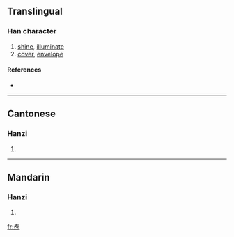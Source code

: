 {{also|燾}}
==Translingual==

===Han character===
{{Han char|rn=86|rad=火|as=07|sn=11|four=|canj=手戈火 (QIF), X手戈火 (XQIF)}}

# [[shine]], [[illuminate]]
# [[cover]], [[envelope]]

====References====
* {{Han ref|kx=0673.111|hdz=32206.130|uh=7118|ud=28952}}

----

==Cantonese==

===Hanzi===
{{yue-hanzi|jyut=|y=dou6, tou4|tra=燾}}

# {{defn|Cantonese}}

----

==Mandarin==

===Hanzi===
{{cmn-hanzi|tra=燾|pin=[[chóu]] ([[chou2]])|wg=ch'ou<sup>2</sup>}}

# {{defn|Mandarin}}

[[fr:焘]]